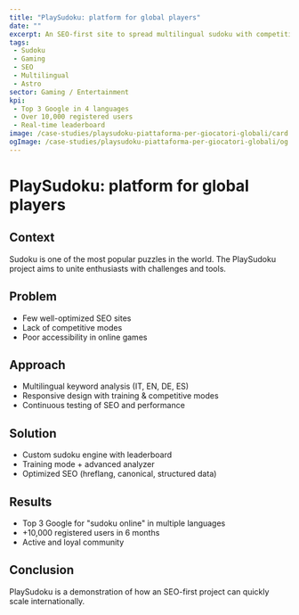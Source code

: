 ```yaml
---
title: "PlaySudoku: platform for global players"
date: ""
excerpt: An SEO-first site to spread multilingual sudoku with competitive modes.
tags:
 - Sudoku
 - Gaming
 - SEO
 - Multilingual
 - Astro
sector: Gaming / Entertainment
kpi:
 - Top 3 Google in 4 languages
 - Over 10,000 registered users
 - Real-time leaderboard
image: /case-studies/playsudoku-piattaforma-per-giocatori-globali/card.webp
ogImage: /case-studies/playsudoku-piattaforma-per-giocatori-globali/og.webp
---
```


# PlaySudoku: platform for global players

## Context
Sudoku is one of the most popular puzzles in the world. The PlaySudoku project aims to unite enthusiasts with challenges and tools.

## Problem
- Few well-optimized SEO sites 
- Lack of competitive modes 
- Poor accessibility in online games 

## Approach
- Multilingual keyword analysis (IT, EN, DE, ES) 
- Responsive design with training & competitive modes 
- Continuous testing of SEO and performance 

## Solution
- Custom sudoku engine with leaderboard 
- Training mode + advanced analyzer 
- Optimized SEO (hreflang, canonical, structured data) 

## Results
- Top 3 Google for "sudoku online" in multiple languages 
- +10,000 registered users in 6 months 
- Active and loyal community 

## Conclusion
PlaySudoku is a demonstration of how an SEO-first project can quickly scale internationally.